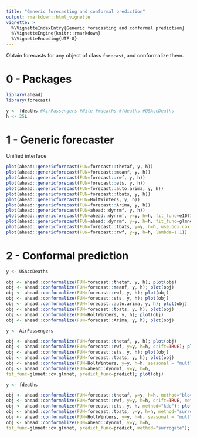 ```yaml
---
title: "Generic forecasting and conformal prediction"
output: rmarkdown::html_vignette
vignette: >
  %\VignetteIndexEntry{Generic forecasting and conformal prediction}
  %\VignetteEngine{knitr::rmarkdown}
  %\VignetteEncoding{UTF-8}
---
```


Obtain forecasts for any object of class `forecast`, and conformalize them.

# 0 - Packages

```r
library(ahead)
library(forecast)
```


```r
y <- fdeaths #AirPassengers #Nile #mdeaths #fdeaths #USAccDeaths
h <- 25L
```

# 1 - Generic forecaster 

Unified interface

```r
plot(ahead::genericforecast(FUN=forecast::thetaf, y, h))
plot(ahead::genericforecast(FUN=forecast::meanf, y, h))
plot(ahead::genericforecast(FUN=forecast::rwf, y, h))
plot(ahead::genericforecast(FUN=forecast::ets, y, h))
plot(ahead::genericforecast(FUN=forecast::auto.arima, y, h))
plot(ahead::genericforecast(FUN=forecast::tbats, y, h))
plot(ahead::genericforecast(FUN=HoltWinters, y, h))
plot(ahead::genericforecast(FUN=forecast::Arima, y, h))
plot(ahead::genericforecast(FUN=ahead::dynrmf, y, h))
plot(ahead::genericforecast(FUN=ahead::dynrmf, y=y, h=h, fit_func=e1071::svm, predict_func=predict))
plot(ahead::genericforecast(FUN=ahead::dynrmf, y=y, h=h, fit_func=glmnet::cv.glmnet, predict_func=predict))
plot(ahead::genericforecast(FUN=forecast::tbats, y=y, h=h, use.box.cox = TRUE, use.trend=FALSE))
plot(ahead::genericforecast(FUN=forecast::rwf, y=y, h=h, lambda=1.1))
```

# 2 - Conformal prediction

```r
y <- USAccDeaths

obj <- ahead::conformalize(FUN=forecast::thetaf, y, h); plot(obj)
obj <- ahead::conformalize(FUN=forecast::meanf, y, h); plot(obj)
obj <- ahead::conformalize(FUN=forecast::rwf, y, h); plot(obj)
obj <- ahead::conformalize(FUN=forecast::ets, y, h); plot(obj)
obj <- ahead::conformalize(FUN=forecast::auto.arima, y, h); plot(obj)
obj <- ahead::conformalize(FUN=forecast::tbats, y, h); plot(obj)
obj <- ahead::conformalize(FUN=HoltWinters, y, h); plot(obj)
obj <- ahead::conformalize(FUN=forecast::Arima, y, h); plot(obj)
```

```r
y <- AirPassengers

obj <- ahead::conformalize(FUN=forecast::thetaf, y, h); plot(obj)
obj <- ahead::conformalize(FUN=forecast::rwf, y=y, h=h, drift=TRUE); plot(obj)
obj <- ahead::conformalize(FUN=forecast::ets, y, h); plot(obj)
obj <- ahead::conformalize(FUN=forecast::tbats, y, h); plot(obj)
obj <- ahead::conformalize(FUN=HoltWinters, y=y, h=h, seasonal = "mult"); plot(obj)
obj <- ahead::conformalize(FUN=ahead::dynrmf, y=y, h=h, 
fit_func=glmnet::cv.glmnet, predict_func=predict); plot(obj)
```


```r
y <- fdeaths

obj <- ahead::conformalize(FUN=forecast::thetaf, y=y, h=h, method="block-bootstrap"); plot(obj)
obj <- ahead::conformalize(FUN=forecast::rwf, y=y, h=h, drift=TRUE, method="bootstrap"); plot(obj)
obj <- ahead::conformalize(FUN=forecast::ets, y, h, method="kde"); plot(obj)
obj <- ahead::conformalize(FUN=forecast::tbats, y=y, h=h, method="surrogate"); plot(obj)
obj <- ahead::conformalize(FUN=HoltWinters, y=y, h=h, seasonal = "mult", method="block-bootstrap"); plot(obj)
obj <- ahead::conformalize(FUN=ahead::dynrmf, y=y, h=h, 
fit_func=glmnet::cv.glmnet, predict_func=predict, method="surrogate"); plot(obj)
```
